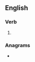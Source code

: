 ==English==

===Verb===
{{head|en|verb form}}

# {{en-third-person singular of|upbear}}

===Anagrams===
* {{anagrams|en|bears up}}